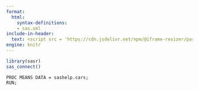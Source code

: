 ```yaml
---
format:
  html:
    syntax-definitions: 
    - sas.xml
include-in-header:
  text: <script src = 'https://cdn.jsdelivr.net/npm/@iframe-resizer/parent@5.3.2'></script>
engine: knitr
---
```


```r
library(sasr)
sas_connect()
```

```sas
PROC MEANS DATA = sashelp.cars;
RUN;
```
